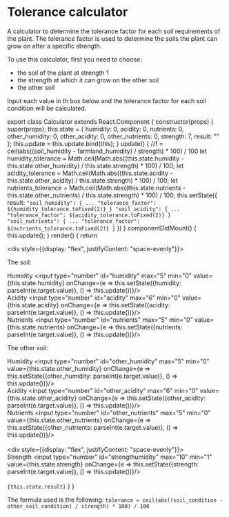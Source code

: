 # Tolerance calculator

A calculator to determine the tolerance factor for each soil requirements of the plant.
The tolerance factor is used to determine the soils the plant can grow on after a specific strength.

To use this calculator, first you need to choose:
- the soil of the plant at strength 1
- the strength at which it can grow on the other soil
- the other soil

Input each value in th box below and the tolerance factor for each soil condition will be calculated.

export class Calculator extends React.Component {
	constructor(props) {
		super(props);
		this.state = {
			humidity: 0,
			acidity: 0,
			nutrients: 0,
			other_humidity: 0,
			other_acidity: 0,
			other_nutrients: 0,
			strength: 7,
			result: ""
		};
		this.update = this.update.bind(this);
	}
	update() {
		//f = ceil(abs((soil_humidity - farmland_humidity) / strength) * 100) / 100
		let humidity_tolerance = Math.ceil(Math.abs((this.state.humidity - this.state.other_humidity) / this.state.strength) * 100) / 100;
		let acidity_tolerance = Math.ceil(Math.abs((this.state.acidity - this.state.other_acidity) / this.state.strength) * 100) / 100;
		let nutrients_tolerance = Math.ceil(Math.abs((this.state.nutrients - this.state.other_nutrients) / this.state.strength) * 100) / 100;
		this.setState({
			result: `"soil_humidity": {
	...
	"tolerance_factor": ${humidity_tolerance.toFixed(2)}
}
"soil_acidity": {
	...
	"tolerance_factor": ${acidity_tolerance.toFixed(2)}
}
"soil_nutrients": {
	...
	"tolerance_factor": ${nutrients_tolerance.toFixed(2)}
}`
		})
	}
	componentDidMount() {
		this.update();
	}
	render() {
		return <div>
			<div style={{display: "flex", justifyContent: "space-evenly"}}>
				<div>
					<p>The soil:</p>
					<label htmlFor="humidity">Humidity </label>
					<input type="number" id="humidity" max="5" min="0" value={this.state.humidity}
					       onChange={e => this.setState({humidity: parseInt(e.target.value)}, () => this.update())}/><br/>
					<label htmlFor="acidity">Acidity </label>
					<input type="number" id="acidity" max="6" min="0" value={this.state.acidity}
					       onChange={e => this.setState({acidity: parseInt(e.target.value)}, () => this.update())}/><br/>
					<label htmlFor="nutrients">Nutrients </label>
					<input type="number" id="nutrients" max="5" min="0" value={this.state.nutrients}
					       onChange={e => this.setState({nutrients: parseInt(e.target.value)}, () => this.update())}/><br/>
				</div>
				<div>
					<p>The other soil:</p>
					<label htmlFor="other_humidity">Humidity </label>
					<input type="number" id="other_humidity" max="5" min="0" value={this.state.other_humidity}
					       onChange={e => this.setState({other_humidity: parseInt(e.target.value)}, () => this.update())}/><br/>
					<label htmlFor="other_acidity">Acidity </label>
					<input type="number" id="other_acidity" max="6" min="0" value={this.state.other_acidity}
					       onChange={e => this.setState({other_acidity: parseInt(e.target.value)}, () => this.update())}/><br/>
					<label htmlFor="other_nutrients">Nutrients </label>
					<input type="number" id="other_nutrients" max="5" min="0" value={this.state.other_nutrients}
					       onChange={e => this.setState({other_nutrients: parseInt(e.target.value)}, () => this.update())}/><br/>
				</div>
			</div>
			<br/>
			<div style={{display: "flex", justifyContent: "space-evenly"}}>
				<div>
					<label htmlFor="strength">Strength </label>
					<input type="number" id="strengthumidity" max="10" min="1" value={this.state.strength}
					       onChange={e => this.setState({strength: parseInt(e.target.value)}, () => this.update())}/><br/>
				</div>
			</div>
			<br/>
			<code>{this.state.result}</code>
			</div>
	}
}

<Calculator/>

The formula used is the following: `tolerance = ceil(abs((soil_condition - other_soil_condition) / strength) * 100) / 100`

